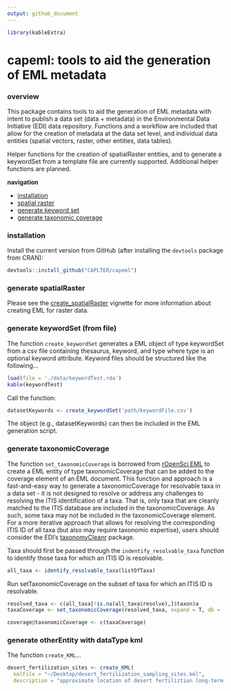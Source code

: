 ```yaml
---
output: github_document
---
```


```r

library(kableExtra)
```

<!-- README.md is generated from README.Rmd. Please edit the latter. -->

# capeml: tools to aid the generation of EML metadata

### overview

This package contains tools to aid the generation of EML metadata with intent to publish a data set (data + metadata) in the Environmental Data Initiative (EDI) data repository. Functions and a workflow are included that allow for the creation of metadata at the data set level, and individual data entities (spatial vectors, raster, other entities, data tables). 

Helper functions for the creation of spatialRaster entities, and to generate a keywordSet from a template file are currently supported. Additional helper functions are planned.


**navigation**

- [installation](https://github.com/CAPLTER/capeml#installation)
- [spatial raster](https://github.com/CAPLTER/capeml#generate-spatialraster)
- [generate keyword set](https://github.com/CAPLTER/capeml#generate-keywordset-from-file)
- [generate taxonomic coverage](https://github.com/CAPLTER/capeml#generate-taxonomiccoverage)

<!-- - [generate kml](https://github.com/CAPLTER/capeml#generate-taxonomiccoverage) -->


### installation

Install the current version from GitHub (after installing the `devtools` package from CRAN):

```r

devtools::install_github("CAPLTER/capeml")
```


### generate spatialRaster

Please see the [create_spatialRaster](https://github.com/CAPLTER/capeml/blob/master/vignettes/create_spatialRaster.Rmd) vignette for more information about creating EML for raster data.


### generate keywordSet (from file)

The function `create_keywordSet` generates a EML object of type keywordSet from a csv file containing thesaurus, keyword, and type where type is an optional keyword attribute. Keyword files should be structured like the following...

```r

load(file = './data/keywordTest.rda')
kable(keywordTest)
```

Call the function:

```r

datasetKeywords <- create_keywordSet('path/keywordFile.csv')
```

The object (e.g., datasetKeywords) can then be included in the EML generation script.

### generate taxonomicCoverage

The function `set_taxonomicCoverage` is borrowed from [rOpenSci EML](https://github.com/ropensci/EML) to create a EML entity of type taxonomicCoverage that can be added to the coverage element of an EML document. This function and approach is a fast-and-easy way to generate a taxonomicCoverage for resolvable taxa in a data set - it is not designed to resolve or address any challenges to resolving the ITIS identification of a taxa. That is, only taxa that are cleanly matched to the ITIS database are included in the taxonomicCoverage. As such, some taxa may not be included in the taxonomicCoverage element. For a more iterative approach that allows for resolving the corresponding ITIS ID of all taxa (but also may require taxonomic expertise), users should consider the EDI's [taxonomyCleanr](https://github.com/EDIorg/taxonomyCleanr) package. 

Taxa should first be passed through the `indentify_resolvable_taxa` function to identify those taxa for which an ITIS ID is resolvable.

```r

all_taxa <- identify_resolvable_taxa(listOfTaxa)
```

Run setTaxonomicCoverage on the subset of taxa for which an ITIS ID is resolvable.

```r

resolved_taxa <- c(all_taxa[!is.na(all_taxa$resolve),]$taxon)a
taxaCoverage <- set_taxonomicCoverage(resolved_taxa, expand = T, db = 'itis')
```

```r

coverage@taxonomicCoverage <- c(taxaCoverage)
```


### generate otherEntity with dataType kml

The function `create_KML`...

```r

desert_fertilization_sites <- create_KML(
  kmlFile = "~/Desktop/desert_fertilization_sampling_sites.kml",
  description = "approximate location of desert fertiliztion long-term study sites")
```

